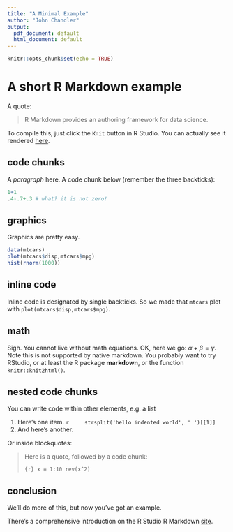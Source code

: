 ```yaml
---
title: "A Minimal Example"
author: "John Chandler"
output:
  pdf_document: default
  html_document: default
---
```


```r
knitr::opts_chunk$set(echo = TRUE)
```


# A short R Markdown example

A quote:

> R Markdown provides an authoring framework for data science.

To compile this, just click the `Knit` button in R Studio.
You can actually see it rendered [here](https://github.com/37chandler/ada-first-class/blob/master/R%20Markdown%20Example.Rmd).

## code chunks

A _paragraph_ here. A code chunk below (remember the three backticks):

```r
1+1
.4-.7+.3 # what? it is not zero!
```

## graphics

Graphics are pretty easy.

```r
data(mtcars)
plot(mtcars$disp,mtcars$mpg)
hist(rnorm(1000))
```

## inline code

Inline code is designated by single backticks. So we made that
`mtcars` plot with `plot(mtcars$disp,mtcars$mpg)`. 

## math

Sigh. You cannot live without math equations. OK, here we go: $\alpha+\beta=\gamma$. Note this is not supported by native markdown. You probably want to try RStudio, or at least the R package **markdown**, or the function `knitr::knit2html()`.

## nested code chunks

You can write code within other elements, e.g. a list

1. Here's one item. 
    ```r
    strsplit('hello indented world', ' ')[[1]]
    ```
2. And here's another.

Or inside blockquotes:

> Here is a quote, followed by a code chunk:
>
> ```{r}
> x = 1:10
> rev(x^2)
> ```

## conclusion

We'll do more of this, but now you've got an example. 

There's a comprehensive introduction on the R Studio
R Markdown [site](http://rmarkdown.rstudio.com/lesson-1.html).
